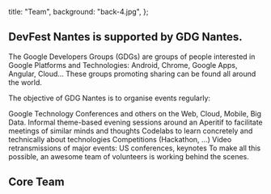   title: "Team",
  background: "back-4.jpg",
};

<SecondarySection>

## DevFest Nantes is supported by GDG Nantes.

The Google Developers Groups (GDGs) are groups of people interested in Google Platforms and Technologies: Android, Chrome, Google Apps, Angular, Cloud… These groups promoting sharing can be found all around the world.

The objective of GDG Nantes is to organise events regularly:

Google Technology Conferences and others on the Web, Cloud, Mobile, Big Data.
Informal theme-based evening sessions around an Aperitif to facilitate meetings of similar minds and thoughts
Codelabs to learn concretely and technically about technologies
Competitions (Hackathon, …)
Video retransmissions of major events: US conferences, keynotes
To make all this possible, an awesome team of volunteers is working behind the scenes.

</SecondarySection>
<PrimarySection>

## Core Team

<TeamMembers />

</PrimarySection>
